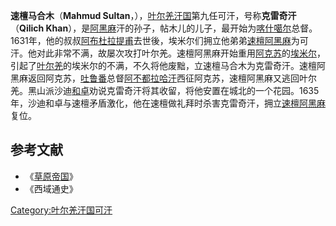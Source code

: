 '''速檀马合木'''（'''Mahmud Sultan'''，{{bd||？|1635年||catIdx=Q}}），[[叶尔羌汗国|叶尔羌汗国]]第九任可汗，号称'''克雷奇汗'''（'''Qilich Khan'''），是[[阿黑麻_(叶尔羌)|阿黑麻]]汗的孙子，帖木儿的儿子，最开始为[[喀什噶尔|喀什噶尔]]总督。1631年，他的叔叔[[阿布杜拉提甫|阿布杜拉提甫]]去世後，埃米尔们拥立他弟弟[[速檀阿黑麻|速檀阿黑麻]]为可汗。他对此非常不满，故屡次攻打叶尔羌。速檀阿黑麻开始重用[[阿克苏|阿克苏]]的[[埃米尔|埃米尔]]，引起了[[叶尔羌|叶尔羌]]的埃米尔的不满，不久将他废黜，立速檀马合木为克雷奇汗。速檀阿黑麻返回阿克苏，[[吐鲁番|吐鲁番]]总督[[阿不都拉哈汗|阿不都拉哈汗]]西征阿克苏，速檀阿黑麻又逃回叶尔羌。黑山派沙迪[[和卓|和卓]]劝说克雷奇汗将其收留，将他安置在城北的一个花园。1635年，沙迪和卓与速檀矛盾激化，他在速檀做礼拜时杀害克雷奇汗，拥立[[速檀阿黑麻|速檀阿黑麻]]复位。

{{start box}}
{{s-before|[[速檀阿黑麻_(叶尔羌)|速檀阿黑麻]]}}
{{s-title|[[叶尔羌汗国|叶尔羌汗国]]君主|1632年—1635年}}
{{s-after|[[速檀阿黑麻_(叶尔羌)|速檀阿黑麻]]}}
{{end box}}

==参考文献==
*《[[草原帝国|草原帝国]]》
*《西域通史》

[[Category:叶尔羌汗国可汗|Category:叶尔羌汗国可汗]]